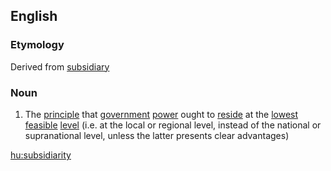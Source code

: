 ==English==

===Etymology===
Derived from [[subsidiary]]

===Noun===
{{en-noun|-}}

# The [[principle]] that [[government]] [[power]] ought to [[reside]] at the [[lowest]] [[feasible]] [[level]] (i.e. at the local or regional level, instead of the national or supranational level, unless the latter presents clear advantages)

[[hu:subsidiarity]]